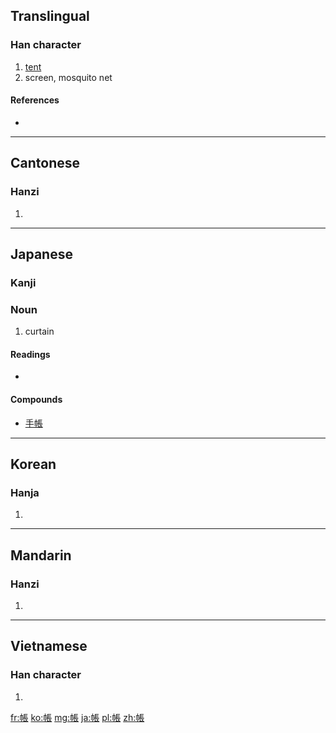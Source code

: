 {{also|帐|賬}}
==Translingual==

===Han character===
{{Han char|rn=50|rad=巾|as=08|sn=11|four=4123<sub>2</sub>|canj=中月尸一女 (LBSMV)|ids=⿰[[巾]][[長]]
}}

# [[tent]]
# screen, mosquito net

====References====
* {{Han ref|kx=0332.200|dkj=08939|dj=0638.190|hdz=10742.080|uh=5E33|ud=24115|bh=B162|bd=45410}}

----

==Cantonese==

===Hanzi===
{{yue-hanzi|jyut=|y=jeung3|sim=帐}}

# {{defn|Cantonese}}

----

==Japanese==

===Kanji===
{{ja-kanji|grade=3|rs=巾08}}

===Noun===
{{ja-noun|k|hira=とばり|rom=tobari}}

# curtain

====Readings====
* {{ja-readings|on=[[ちょう]] (chō)|kun=[[とばり]] (tobari), [[はり]] (hari)}}

====Compounds====
* [[手帳]]

----

==Korean==

===Hanja===
{{ko-hanja|hangeul=장|rv=jang|mr=chang}}

# {{defn|Korean}}

----

==Mandarin==

===Hanzi===
{{cmn-hanzi|sim=帐|pin=[[zhàng]] ([[zhang4]])|wg=chang<sup>4</sup>}}

# {{defn|Mandarin}}

----

==Vietnamese==

===Han character===
{{vi-hantu|[[trướng]], [[trương]]}}

# {{defn|Vietnamese}}

[[fr:帳]]
[[ko:帳]]
[[mg:帳]]
[[ja:帳]]
[[pl:帳]]
[[zh:帳]]